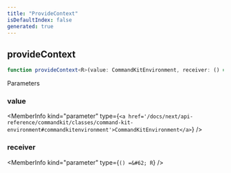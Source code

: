 ```yaml
---
title: "ProvideContext"
isDefaultIndex: false
generated: true
---
```



<!-- This file was generated from the CommandKit source. Do not modify. Instead, re-run the "docgen" script -->


## provideContext

<GenerationInfo sourceFile="packages/commandkit/src/context/async-context.ts" sourceLine="30" packageName="commandkit" />



```ts title="Signature"
function provideContext<R>(value: CommandKitEnvironment, receiver: () => R): R
```
Parameters

### value

<MemberInfo kind="parameter" type={`<a href='/docs/next/api-reference/commandkit/classes/command-kit-environment#commandkitenvironment'>CommandKitEnvironment</a>`} />

### receiver

<MemberInfo kind="parameter" type={`() =&#62; R`} />

